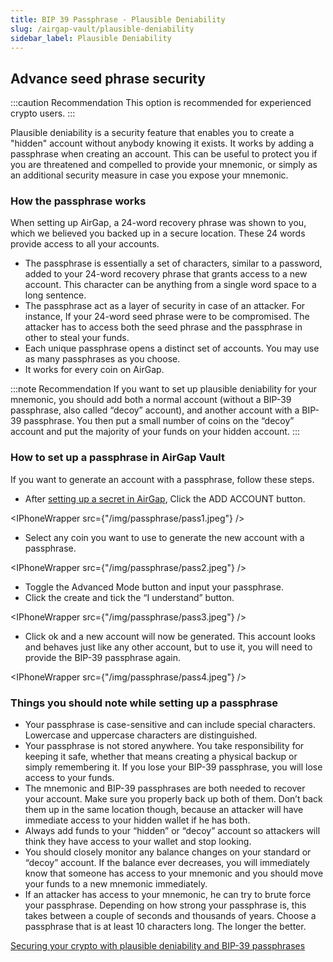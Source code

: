 ```yaml
---
title: BIP 39 Passphrase - Plausible Deniability
slug: /airgap-vault/plausible-deniability
sidebar_label: Plausible Deniability
---
```



## Advance seed phrase security

:::caution Recommendation
This option is recommended for experienced crypto users.
:::

Plausible deniability is a security feature that enables you to create a "hidden" account without anybody knowing it exists.
It works by adding a passphrase when creating an account. This can be useful to protect you if you are threatened and compelled to provide your mnemonic, or simply as an additional security measure in case you expose your mnemonic.

### How the passphrase works

When setting up AirGap, a 24-word recovery phrase was shown to you, which we believed you backed up in a secure location. These 24 words provide access to all your accounts.

- The passphrase is essentially a set of characters, similar to a password, added to your 24-word recovery phrase that grants access to a new account. This character can be anything from a single word space to a long sentence.
- The passphrase act as a layer of security in case of an attacker. For instance, If your 24-word seed phrase were to be compromised. The attacker has to access both the seed phrase and the passphrase in other to steal your funds.
- Each unique passphrase opens a distinct set of accounts. You may use as many passphrases as you choose.
- It works for every coin on AirGap.

:::note Recommendation
If you want to set up plausible deniability for your mnemonic, you should add both a normal account (without a BIP-39 passphrase, also called “decoy” account), and another account with a BIP-39 passphrase.
You then put a small number of coins on the “decoy” account and put the majority of your funds on your hidden account.
:::

### How to set up a passphrase in AirGap Vault

If you want to generate an account with a passphrase, follow these steps.

- After [setting up a secret in AirGap](https://medium.com/airgap-it/airgap-the-step-by-step-guide-c4c3d3fe9a05), Click the ADD ACCOUNT button.

<IPhoneWrapper src={"/img/passphrase/pass1.jpeg"} />

- Select any coin you want to use to generate the new account with a passphrase.

<IPhoneWrapper src={"/img/passphrase/pass2.jpeg"} />

- Toggle the Advanced Mode button and input your passphrase.
- Click the create and tick the “I understand” button.

<IPhoneWrapper src={"/img/passphrase/pass3.jpeg"} />

- Click ok and a new account will now be generated. This account looks and behaves just like any other account, but to use it, you will need to provide the BIP-39 passphrase again.

<IPhoneWrapper src={"/img/passphrase/pass4.jpeg"} />

### Things you should note while setting up a passphrase

- Your passphrase is case-sensitive and can include special characters. Lowercase and uppercase characters are distinguished.
- Your passphrase is not stored anywhere. You take responsibility for keeping it safe, whether that means creating a physical backup or simply remembering it. If you lose your BIP-39 passphrase, you will lose access to your funds.
- The mnemonic and BIP-39 passphrases are both needed to recover your account. Make sure you properly back up both of them. Don’t back them up in the same location though, because an attacker will have immediate access to your hidden wallet if he has both.
- Always add funds to your “hidden” or “decoy” account so attackers will think they have access to your wallet and stop looking.
- You should closely monitor any balance changes on your standard or “decoy” account. If the balance ever decreases, you will immediately know that someone has access to your mnemonic and you should move your funds to a new mnemonic immediately.
- If an attacker has access to your mnemonic, he can try to brute force your passphrase. Depending on how strong your passphrase is, this takes between a couple of seconds and thousands of years. Choose a passphrase that is at least 10 characters long. The longer the better.

[Securing your crypto with plausible deniability and BIP-39 passphrases](https://medium.com/airgap-it/securing-your-crypto-with-plausible-deniability-and-bip-39-passphrases-3bb80be72e75)
